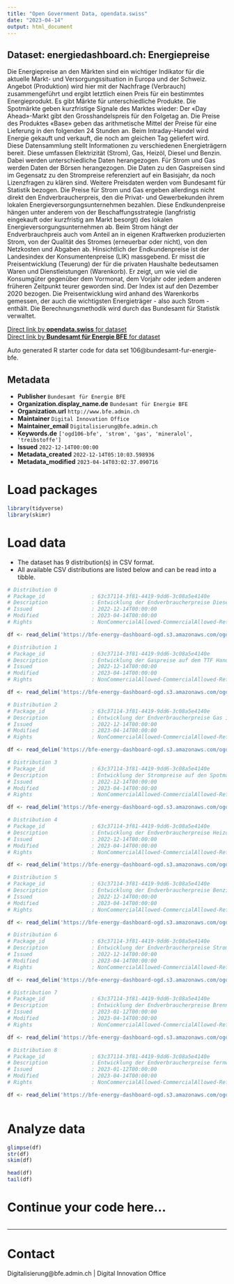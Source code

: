 ```yaml
---
title: "Open Government Data, opendata.swiss"
date: "2023-04-14"
output: html_document
---
```


## Dataset: energiedashboard.ch: Energiepreise

Die Energiepreise an den Märkten sind ein wichtiger Indikator für die aktuelle Markt- und Versorgungssituation in Europa und der Schweiz. Angebot (Produktion) wird hier mit der Nachfrage (Verbrauch) zusammengeführt und ergibt letztlich einen Preis für ein bestimmtes Energieprodukt. Es gibt Märkte für unterschiedliche Produkte. Die Spotmärkte geben kurzfristige Signale des Marktes wieder: Der «Day Ahead»-Markt gibt den Grosshandelspreis für den Folgetag an. Die Preise des Produktes «Base» geben das arithmetische Mittel der Preise für eine Lieferung in den folgenden 24 Stunden an. Beim Intraday-Handel wird Energie gekauft und verkauft, die noch am gleichen Tag geliefert wird. Diese Datensammlung stellt Informationen zu verschiedenen Energieträgern bereit. Diese umfassen Elektrizität (Strom), Gas, Heizöl, Diesel und Benzin. Dabei werden unterschiedliche Daten herangezogen. Für Strom und Gas werden Daten der Börsen herangezogen. Die Daten zu den Gaspreisen sind im Gegensatz zu den Strompreise referenziert auf ein Basisjahr, da noch Lizenzfragen zu klären sind. Weitere Preisdaten werden vom Bundesamt für Statistik bezogen. Die Preise für Strom und Gas ergeben allerdings nicht direkt den Endverbraucherpreis, den die Privat- und Gewerbekunden ihrem lokalen Energieversorgungsunternehmen bezahlen. Diese Endkundenpreise hängen unter anderem von der Beschaffungsstrategie (langfristig eingekauft oder kurzfristig am Markt besorgt) des lokalen Energieversorgungsunternehmen ab. Beim Strom hängt der Endverbrauchpreis auch vom Anteil an in eigenen Kraftwerken produzierten Strom, von der Qualität des Stromes (erneuerbar oder nicht), von den Netzkosten und Abgaben ab. Hinsichtlich der Endkundenpreise ist der Landesindex der Konsumentenpreise (LIK) massgebend. Er misst die Preisentwicklung (Teuerung) der für die privaten Haushalte bedeutsamen Waren und Dienstleistungen (Warenkorb). Er zeigt, um wie viel die Konsumgüter gegenüber dem Vormonat, dem Vorjahr oder jedem anderen früheren Zeitpunkt teurer geworden sind. Der Index ist auf den Dezember 2020 bezogen. Die Preisentwicklung wird anhand des Warenkorbs gemessen, der auch die wichtigsten Energieträger - also auch Strom - enthält. Die Berechnungsmethodik wird durch das Bundesamt für Statistik verwaltet.

[Direct link by **opendata.swiss** for dataset](https://opendata.swiss/de/dataset/energiedashboard-ch-energiepreise)<br>
[Direct link by **Bundesamt für Energie BFE** for dataset](https://energiedashboard.ch)

Auto generated R starter code for data set 106@bundesamt-fur-energie-bfe.

## Metadata

- **Publisher** `Bundesamt für Energie BFE`
- **Organization.display_name.de** `Bundesamt für Energie BFE`
- **Organization.url** `http://www.bfe.admin.ch`
- **Maintainer** `Digital Innovation Office`
- **Maintainer_email** `Digitalisierung@bfe.admin.ch`
- **Keywords.de** `['ogd106-bfe', 'strom', 'gas', 'mineralol', 'treibstoffe']`
- **Issued** `2022-12-14T00:00:00`
- **Metadata_created** `2022-12-14T05:10:03.598936`
- **Metadata_modified** `2023-04-14T03:02:37.090716`


# Load packages

```r

library(tidyverse)
library(skimr)

```

# Load data

-   The dataset has 9 distribution(s) in CSV format.
-   All available CSV distributions are listed below and can be read into a tibble.

```r

# Distribution 0
# Package_id               : 63c37114-3f81-4419-9dd6-3c08a5e4140e
# Description              : Entwicklung der Endverbraucherpreise Diesel gemäss Landesindex der Konsumentenpreise in der Schweiz
# Issued                   : 2022-12-14T00:00:00
# Modified                 : 2023-04-14T00:00:00
# Rights                   : NonCommercialAllowed-CommercialAllowed-ReferenceRequired

df <- read_delim('https://bfe-energy-dashboard-ogd.s3.amazonaws.com/ogd106_preise_diesel.csv')

# Distribution 1
# Package_id               : 63c37114-3f81-4419-9dd6-3c08a5e4140e
# Description              : Entwicklung der Gaspreise auf dem TTF Handelspunkt für den Folgemonat, also die Gaspreise im Einkauf für die Lieferung im kommenden Monat. Die Preise sind indexiert auf den Durchschnittspreis 2019-2020.
# Issued                   : 2022-12-14T00:00:00
# Modified                 : 2023-04-14T00:00:00
# Rights                   : NonCommercialAllowed-CommercialAllowed-ReferenceRequired

df <- read_delim('https://bfe-energy-dashboard-ogd.s3.amazonaws.com/ogd106_preise_gas_boerse.csv')

# Distribution 2
# Package_id               : 63c37114-3f81-4419-9dd6-3c08a5e4140e
# Description              : Entwicklung der Endverbraucherpreise Gas indexiert gemäss Landesindex der Konsumentenpreise in der Schweiz. Basis sind die Preise im Dezember 2020 (=100)
# Issued                   : 2022-12-14T00:00:00
# Modified                 : 2023-04-14T00:00:00
# Rights                   : NonCommercialAllowed-CommercialAllowed-ReferenceRequired

df <- read_delim('https://bfe-energy-dashboard-ogd.s3.amazonaws.com/ogd106_preise_gas_endverbrauch.csv')

# Distribution 3
# Package_id               : 63c37114-3f81-4419-9dd6-3c08a5e4140e
# Description              : Entwicklung der Strompreise auf den Spotmärkten für «day ahead» Preise, also die Strompreise im Einkauf für den Konsum morgen.
# Issued                   : 2022-12-14T00:00:00
# Modified                 : 2023-04-14T00:00:00
# Rights                   : NonCommercialAllowed-CommercialAllowed-ReferenceRequired

df <- read_delim('https://bfe-energy-dashboard-ogd.s3.amazonaws.com/ogd106_preise_strom_boerse.csv')

# Distribution 4
# Package_id               : 63c37114-3f81-4419-9dd6-3c08a5e4140e
# Description              : Entwicklung der Endverbraucherpreise Heizöl indexiert gemäss Landesindex der Konsumentenpreise in der Schweiz. Basis sind die Preise im Dezember 2020 (=100)
# Issued                   : 2022-12-14T00:00:00
# Modified                 : 2023-04-14T00:00:00
# Rights                   : NonCommercialAllowed-CommercialAllowed-ReferenceRequired

df <- read_delim('https://bfe-energy-dashboard-ogd.s3.amazonaws.com/ogd106_preise_heizol.csv')

# Distribution 5
# Package_id               : 63c37114-3f81-4419-9dd6-3c08a5e4140e
# Description              : Entwicklung der Endverbraucherpreise Benzin indexiert gemäss Landesindex der Konsumentenpreise in der Schweiz. Basis sind die Preise im Dezember 2020 (=100)
# Issued                   : 2022-12-14T00:00:00
# Modified                 : 2023-04-14T00:00:00
# Rights                   : NonCommercialAllowed-CommercialAllowed-ReferenceRequired

df <- read_delim('https://bfe-energy-dashboard-ogd.s3.amazonaws.com/ogd106_preise_benzin.csv')

# Distribution 6
# Package_id               : 63c37114-3f81-4419-9dd6-3c08a5e4140e
# Description              : Entwicklung der Endverbraucherpreise Strom indexiert gemäss Landesindex der Konsumentenpreise in der Schweiz. Basis sind die Preise im Dezember 2020 (=100)
# Issued                   : 2022-12-14T00:00:00
# Modified                 : 2023-04-14T00:00:00
# Rights                   : NonCommercialAllowed-CommercialAllowed-ReferenceRequired

df <- read_delim('https://bfe-energy-dashboard-ogd.s3.amazonaws.com/ogd106_preise_strom_endverbrauch.csv')

# Distribution 7
# Package_id               : 63c37114-3f81-4419-9dd6-3c08a5e4140e
# Description              : Entwicklung der Endverbraucherpreise Brennholz gemäss Landesindex der Konsumentenpreise in der Schweiz
# Issued                   : 2023-01-12T00:00:00
# Modified                 : 2023-04-14T00:00:00
# Rights                   : NonCommercialAllowed-CommercialAllowed-ReferenceRequired

df <- read_delim('https://bfe-energy-dashboard-ogd.s3.amazonaws.com/ogd106_preise_brennholz.csv')

# Distribution 8
# Package_id               : 63c37114-3f81-4419-9dd6-3c08a5e4140e
# Description              : Entwicklung der Endverbraucherpreise fernwärme gemäss Landesindex der Konsumentenpreise in der Schweiz
# Issued                   : 2023-01-12T00:00:00
# Modified                 : 2023-04-14T00:00:00
# Rights                   : NonCommercialAllowed-CommercialAllowed-ReferenceRequired

df <- read_delim('https://bfe-energy-dashboard-ogd.s3.amazonaws.com/ogd106_preise_fernwaerme.csv')



```

# Analyze data

```r

glimpse(df)
str(df)
skim(df)

head(df)
tail(df)

```

# Continue your code here...

```r

```

------------------------------------------------------------------------

# Contact

Digitalisierung@bfe.admin.ch | Digital Innovation Office
